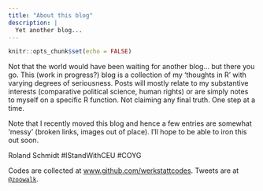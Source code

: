 ```yaml
---
title: "About this blog"
description: |
  Yet another blog...
---
```


```r
knitr::opts_chunk$set(echo = FALSE)
```

Not that the world would have been waiting for another blog… but there you go. This (work in progress?) blog is a collection of my ‘thoughts in R’ with varying degrees of seriousness. Posts will mostly relate to my substantive interests (comparative political science, human rights) or are simply notes to myself on a specific R function. Not claiming any final truth. One step at a time.

Note that I recently moved this blog and hence a few entries are somewhat 'messy' (broken links, images out of place). I'll hope to be able to iron this out soon.

Roland Schmidt #IStandWithCEU #COYG

Codes are collected at [www.github.com/werkstattcodes](https://github.com/werkstattcodes){target="_blank"}.
Tweets are at [`@zoowalk`](https://twitter.com/zoowalk){target="_blank"}.
